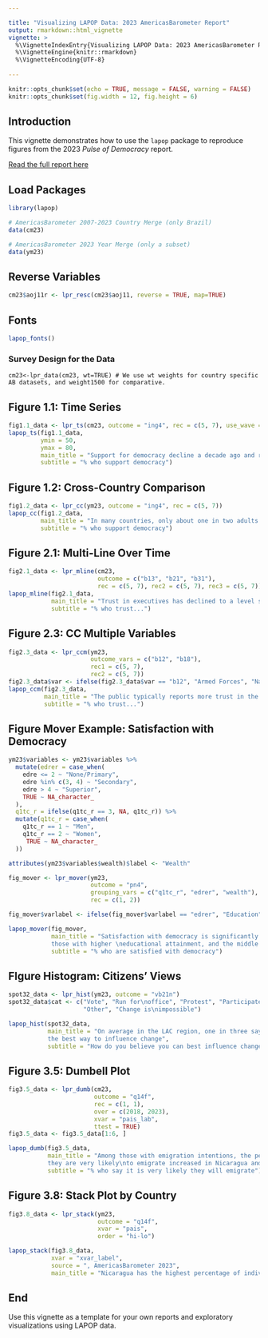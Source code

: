 ```yaml
---

title: "Visualizing LAPOP Data: 2023 AmericasBarometer Report"
output: rmarkdown::html_vignette
vignette: >
  %\VignetteIndexEntry{Visualizing LAPOP Data: 2023 AmericasBarometer Report}
  %\VignetteEngine{knitr::rmarkdown}
  %\VignetteEncoding{UTF-8}
  
---
```


```r

knitr::opts_chunk$set(echo = TRUE, message = FALSE, warning = FALSE)
knitr::opts_chunk$set(fig.width = 12, fig.height = 6)

```

## Introduction

This vignette demonstrates how to use the `lapop` package to reproduce figures from the 2023 *Pulse of Democracy* report.

[Read the full report here](https://www.vanderbilt.edu/lapop/ab2023/AB2023-Pulse-of-Democracy-final-20240604.pdf)

## Load Packages

```r
library(lapop)
```

```r
# AmericasBarometer 2007-2023 Country Merge (only Brazil)
data(cm23)

# AmericasBarometer 2023 Year Merge (only a subset)
data(ym23)
```

## Reverse Variables

```r
cm23$aoj11r <- lpr_resc(cm23$aoj11, reverse = TRUE, map=TRUE)
```

## Fonts

```r
lapop_fonts()
```

### Survey Design for the Data
```r.
cm23<-lpr_data(cm23, wt=TRUE) # We use wt weights for country specific AB datasets, and weight1500 for comparative.
```

## Figure 1.1: Time Series

```r
fig1.1_data <- lpr_ts(cm23, outcome = "ing4", rec = c(5, 7), use_wave = TRUE)
lapop_ts(fig1.1_data,
         ymin = 50,
         ymax = 80,
         main_title = "Support for democracy decline a decade ago and remains comparatively low",
         subtitle = "% who support democracy")
```

## Figure 1.2: Cross-Country Comparison

```r
fig1.2_data <- lpr_cc(ym23, outcome = "ing4", rec = c(5, 7))
lapop_cc(fig1.2_data,
         main_title = "In many countries, only about one in two adults support democracy",
         subtitle = "% who support democracy")
```

## Figure 2.1: Multi-Line Over Time

```r
fig2.1_data <- lpr_mline(cm23,
                         outcome = c("b13", "b21", "b31"),
                         rec = c(5, 7), rec2 = c(5, 7), rec3 = c(5, 7))
lapop_mline(fig2.1_data,
            main_title = "Trust in executives has declined to a level similar to other political institutions",
            subtitle = "% who trust...")
```

## Figure 2.3: CC Multiple Variables

```r
fig2.3_data <- lpr_ccm(ym23,
                       outcome_vars = c("b12", "b18"),
                       rec1 = c(5, 7),
                       rec2 = c(5, 7))
fig2.3_data$var <- ifelse(fig2.3_data$var == "b12", "Armed Forces", "National Police")
lapop_ccm(fig2.3_data,
          main_title = "The public typically reports more trust in the armed forces than the police, \nbut levels vary",
          subtitle = "% who trust...")
```

## Figure Mover Example: Satisfaction with Democracy

```r
ym23$variables <- ym23$variables %>%
  mutate(edrer = case_when(
    edre <= 2 ~ "None/Primary",
    edre %in% c(3, 4) ~ "Secondary",
    edre > 4 ~ "Superior",
    TRUE ~ NA_character_
  ),
  q1tc_r = ifelse(q1tc_r == 3, NA, q1tc_r)) %>%
  mutate(q1tc_r = case_when(
    q1tc_r == 1 ~ "Men",
    q1tc_r == 2 ~ "Women",
     TRUE ~ NA_character_
  ))

attributes(ym23$variables$wealth)$label <- "Wealth"

fig_mover <- lpr_mover(ym23,
                       outcome = "pn4",
                       grouping_vars = c("q1tc_r", "edrer", "wealth"),
                       rec = c(1, 2))

fig_mover$varlabel <- ifelse(fig_mover$varlabel == "edrer", "Education", fig_mover$varlabel)

lapop_mover(fig_mover,
            main_title = "Satisfaction with democracy is significantly lower among women,
            those with higher \neducational attainment, and the middle class",
            subtitle = "% who are satisfied with democracy")
```

## FIgure Histogram: Citizens’ Views

```r
spot32_data <- lpr_hist(ym23, outcome = "vb21n")
spot32_data$cat <- c("Vote", "Run for\noffice", "Protest", "Participate\nin local orgs.",
                     "Other", "Change is\nimpossible")

lapop_hist(spot32_data,
           main_title = "On average in the LAC region, one in three say voting is 
           the best way to influence change",
           subtitle = "How do you believe you can best influence change?")
```

## Figure 3.5: Dumbell Plot

```r
fig3.5_data <- lpr_dumb(cm23,
                        outcome = "q14f",
                        rec = c(1, 1),
                        over = c(2018, 2023),
                        xvar = "pais_lab",
                        ttest = TRUE)
fig3.5_data <- fig3.5_data[1:6, ]

lapop_dumb(fig3.5_data,
           main_title = "Among those with emigration intentions, the percentage who say 
           they are very likely\nto emigrate increased in Nicaragua and Guatemala",
           subtitle = "% who say it is very likely they will emigrate")
```

## Figure 3.8: Stack Plot by Country

```r
fig3.8_data <- lpr_stack(ym23,
                         outcome = "q14f",
                         xvar = "pais",
                         order = "hi-lo")

lapop_stack(fig3.8_data,
            xvar = "xvar_label",
            source = ", AmericasBarometer 2023",
            main_title = "Nicaragua has the highest percentage of individuals with migration intentions, \nwhile Haiti has the lowest")
```

## End

Use this vignette as a template for your own reports and exploratory visualizations using LAPOP data.
